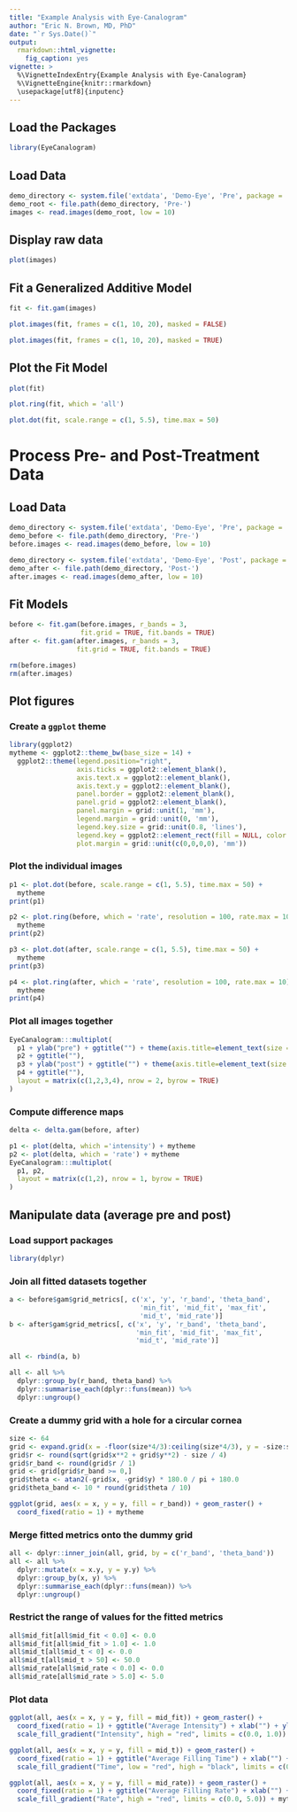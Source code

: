 ```yaml
---
title: "Example Analysis with Eye-Canalogram"
author: "Eric N. Brown, MD, PhD"
date: "`r Sys.Date()`"
output:
  rmarkdown::html_vignette:
    fig_caption: yes
vignette: >
  %\VignetteIndexEntry{Example Analysis with Eye-Canalogram}
  %\VignetteEngine{knitr::rmarkdown}
  \usepackage[utf8]{inputenc}
---
```


## Load the Packages
```r
library(EyeCanalogram)
```

## Load Data

```r
demo_directory <- system.file('extdata', 'Demo-Eye', 'Pre', package = 'EyeCanalogram')
demo_root <- file.path(demo_directory, 'Pre-')
images <- read.images(demo_root, low = 10)
```

## Display raw data

```r
plot(images)
```

## Fit a Generalized Additive Model

```r
fit <- fit.gam(images)
```

```r
plot.images(fit, frames = c(1, 10, 20), masked = FALSE)
```

```r
plot.images(fit, frames = c(1, 10, 20), masked = TRUE)
```

## Plot the Fit Model

```r
plot(fit)
```

```r
plot.ring(fit, which = 'all')
```

```r
plot.dot(fit, scale.range = c(1, 5.5), time.max = 50)
```

# Process Pre- and Post-Treatment Data

## Load Data

```r
demo_directory <- system.file('extdata', 'Demo-Eye', 'Pre', package = 'EyeCanalogram')
demo_before <- file.path(demo_directory, 'Pre-')
before.images <- read.images(demo_before, low = 10)

demo_directory <- system.file('extdata', 'Demo-Eye', 'Post', package = 'EyeCanalogram')
demo_after <- file.path(demo_directory, 'Post-')
after.images <- read.images(demo_after, low = 10)
```

## Fit Models

```r
before <- fit.gam(before.images, r_bands = 3,
                  fit.grid = TRUE, fit.bands = TRUE)
after <- fit.gam(after.images, r_bands = 3,
                 fit.grid = TRUE, fit.bands = TRUE)
```

```r
rm(before.images)
rm(after.images)
```

## Plot figures

### Create a `ggplot` theme

```r
library(ggplot2)
mytheme <- ggplot2::theme_bw(base_size = 14) +
  ggplot2::theme(legend.position="right",
                 axis.ticks = ggplot2::element_blank(),
                 axis.text.x = ggplot2::element_blank(),
                 axis.text.y = ggplot2::element_blank(),
                 panel.border = ggplot2::element_blank(),
                 panel.grid = ggplot2::element_blank(),
                 panel.margin = grid::unit(1, 'mm'),
                 legend.margin = grid::unit(0, 'mm'),
                 legend.key.size = grid::unit(0.8, 'lines'),
                 legend.key = ggplot2::element_rect(fill = NULL, color = "white"),
                 plot.margin = grid::unit(c(0,0,0,0), 'mm'))
```

### Plot the individual images

```r
p1 <- plot.dot(before, scale.range = c(1, 5.5), time.max = 50) +
  mytheme 
print(p1)

p2 <- plot.ring(before, which = 'rate', resolution = 100, rate.max = 10) +
  mytheme 
print(p2)

p3 <- plot.dot(after, scale.range = c(1, 5.5), time.max = 50) +
  mytheme
print(p3)

p4 <- plot.ring(after, which = 'rate', resolution = 100, rate.max = 10) +
  mytheme
print(p4)
```

### Plot all images together

```r
EyeCanalogram:::multiplot(
  p1 + ylab("pre") + ggtitle("") + theme(axis.title=element_text(size = 32)),
  p2 + ggtitle(""),
  p3 + ylab("post") + ggtitle("") + theme(axis.title=element_text(size = 32)),
  p4 + ggtitle(""),
  layout = matrix(c(1,2,3,4), nrow = 2, byrow = TRUE)
)
```

### Compute difference maps

```r
delta <- delta.gam(before, after)

p1 <- plot(delta, which ='intensity') + mytheme
p2 <- plot(delta, which = 'rate') + mytheme
EyeCanalogram:::multiplot(
  p1, p2,
  layout = matrix(c(1,2), nrow = 1, byrow = TRUE)
)
```

## Manipulate data (average pre and post)

### Load support packages

```r
library(dplyr)
```

### Join all fitted datasets together
```r
a <- before$gam$grid_metrics[, c('x', 'y', 'r_band', 'theta_band',
                                 'min_fit', 'mid_fit', 'max_fit',
                                 'mid_t', 'mid_rate')]
b <- after$gam$grid_metrics[, c('x', 'y', 'r_band', 'theta_band',
                                'min_fit', 'mid_fit', 'max_fit',
                                'mid_t', 'mid_rate')]

all <- rbind(a, b)

all <- all %>%
  dplyr::group_by(r_band, theta_band) %>%
  dplyr::summarise_each(dplyr::funs(mean)) %>%
  dplyr::ungroup()
```

### Create a dummy grid with a hole for a circular cornea
```r
size <- 64
grid <- expand.grid(x = -floor(size*4/3):ceiling(size*4/3), y = -size:size)
grid$r <- round(sqrt(grid$x**2 + grid$y**2) - size / 4)
grid$r_band <- round(grid$r / 1)
grid <- grid[grid$r_band >= 0,]
grid$theta <- atan2(-grid$x, -grid$y) * 180.0 / pi + 180.0
grid$theta_band <- 10 * round(grid$theta / 10)

ggplot(grid, aes(x = x, y = y, fill = r_band)) + geom_raster() + 
  coord_fixed(ratio = 1) + mytheme
```

### Merge fitted metrics onto the dummy grid
```r
all <- dplyr::inner_join(all, grid, by = c('r_band', 'theta_band'))
all <- all %>%
  dplyr::mutate(x = x.y, y = y.y) %>%
  dplyr::group_by(x, y) %>%
  dplyr::summarise_each(dplyr::funs(mean)) %>%
  dplyr::ungroup()
```

### Restrict the range of values for the fitted metrics
```r
all$mid_fit[all$mid_fit < 0.0] <- 0.0
all$mid_fit[all$mid_fit > 1.0] <- 1.0
all$mid_t[all$mid_t < 0] <- 0.0
all$mid_t[all$mid_t > 50] <- 50.0
all$mid_rate[all$mid_rate < 0.0] <- 0.0
all$mid_rate[all$mid_rate > 5.0] <- 5.0
```

### Plot data
```r
ggplot(all, aes(x = x, y = y, fill = mid_fit)) + geom_raster() +
  coord_fixed(ratio = 1) + ggtitle("Average Intensity") + xlab("") + ylab("") +
  scale_fill_gradient("Intensity", high = "red", limits = c(0.0, 1.0)) + mytheme

ggplot(all, aes(x = x, y = y, fill = mid_t)) + geom_raster() +
  coord_fixed(ratio = 1) + ggtitle("Average Filling Time") + xlab("") + ylab("") +
  scale_fill_gradient("Time", low = "red", high = "black", limits = c(0, 50)) + mytheme

ggplot(all, aes(x = x, y = y, fill = mid_rate)) + geom_raster() +
  coord_fixed(ratio = 1) + ggtitle("Average Filling Rate") + xlab("") + ylab("") +
  scale_fill_gradient("Rate", high = "red", limits = c(0.0, 5.0)) + mytheme
```
